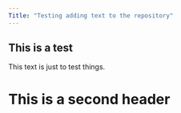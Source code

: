 ```yaml
---
Title: "Testing adding text to the repository"
---
```


## This is a test
This text is just to test things.

# This is a second header

